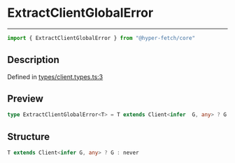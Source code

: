 

# ExtractClientGlobalError

<div class="api-docs__separator" data-reactroot="">

---

</div><div class="api-docs__import" data-reactroot="">

```ts
import { ExtractClientGlobalError } from "@hyper-fetch/core"
```

</div><div class="api-docs__section">

## Description

</div><div class="api-docs__description"><span class="api-docs__do-not-parse">



</span></div><p class="api-docs__definition">

Defined in [types/client.types.ts:3](https://github.com/BetterTyped/hyper-fetch/blob/c44d728f/packages/core/src/types/client.types.ts#L3)

</p><div class="api-docs__section">

## Preview

</div><div class="api-docs__preview type single">

```ts
type ExtractClientGlobalError<T> = T extends Client<infer  G, any> ? G : never;
```

</div><div class="api-docs__section">

## Structure

</div><div class="api-docs__returns">

```ts
T extends Client<infer G, any> ? G : never
```

</div>